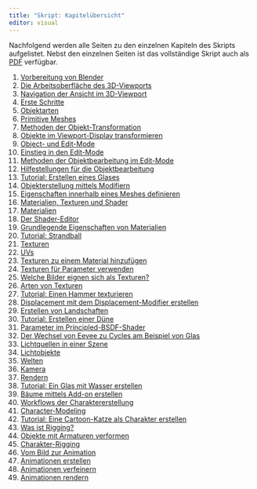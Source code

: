 ```yaml
---
title: "Skript: Kapitelübersicht"
editor: visual
---
```


Nachfolgend werden alle Seiten zu den einzelnen Kapiteln des Skripts aufgelistet. Nebst den einzelnen Seiten ist das vollständige Skript auch als [PDF](../assets/creating_the_world_script.pdf) verfügbar.

1.  [Vorbereitung von Blender](../Chapters/Chapter_1.qmd)
2.  [Die Arbeitsoberfläche des 3D-Viewports](../Chapters/Chapter_2.qmd)
3.  [Navigation der Ansicht im 3D-Viewport](../Chapters/Chapter_3.qmd)
4.  [Erste Schritte](../Chapters/Chapter_4.qmd)
5.  [Objektarten](../Chapters/Chapter_5.qmd)
6.  [Primitive Meshes](../Chapters/Chapter_6.qmd)
7.  [Methoden der Objekt-Transformation](../Chapters/Chapter_7.qmd)
8.  [Objekte im Viewport-Display transformieren](../Chapters/Chapter_8.qmd)
9.  [Object- und Edit-Mode](../Chapters/Chapter_9.qmd)
10. [Einstieg in den Edit-Mode](../Chapters/Chapter_10.qmd)
11. [Methoden der Objektbearbeitung im Edit-Mode](../Chapters/Chapter_11.qmd)
12. [Hilfestellungen für die Objektbearbeitung](../Chapters/Chapter_12.qmd)
13. [Tutorial: Erstellen eines Glases](../Chapters/Chapter_13.qmd)
14. [Objekterstellung mittels Modifiern](../Chapters/Chapter_14.qmd)
15. [Eigenschaften innerhalb eines Meshes definieren](../Chapters/Chapter_15.qmd)
16. [Materialien, Texturen und Shader](../Chapters/Chapter_16.qmd)
17. [Materialien](../Chapters/Chapter_17.qmd)
18. [Der Shader-Editor](../Chapters/Chapter_18.qmd)
19. [Grundlegende Eigenschaften von Materialien](../Chapters/Chapter_19.qmd)
20. [Tutorial: Strandball](../Chapters/Chapter_20.qmd)
21. [Texturen](../Chapters/Chapter_21.qmd)
22. [UVs](../Chapters/Chapter_22.qmd)
23. [Texturen zu einem Material hinzufügen](../Chapters/Chapter_23.qmd)
24. [Texturen für Parameter verwenden](../Chapters/Chapter_24.qmd)
25. [Welche Bilder eignen sich als Texturen?](../Chapters/Chapter_25.qmd)
26. [Arten von Texturen](../Chapters/Chapter_26.qmd)
27. [Tutorial: Einen Hammer texturieren](../Chapters/Chapter_27.qmd)
28. [Displacement mit dem Displacement-Modifier erstellen](../Chapters/Chapter_28.qmd)
29. [Erstellen von Landschaften](../Chapters/Chapter_29.qmd)
30. [Tutorial: Erstellen einer Düne](../Chapters/Chapter_30.qmd)
31. [Parameter im Principled-BSDF-Shader](../Chapters/Chapter_31.qmd)
32. [Der Wechsel von Eevee zu Cycles am Beispiel von Glas](../Chapters/Chapter_32.qmd)
33. [Lichtquellen in einer Szene](../Chapters/Chapter_33.qmd)
34. [Lichtobjekte](../Chapters/Chapter_34.qmd)
35. [Welten](../Chapters/Chapter_35.qmd)
36. [Kamera](../Chapters/Chapter_36.qmd)
37. [Rendern](../Chapters/Chapter_37.qmd)
38. [Tutorial: Ein Glas mit Wasser erstellen](../Chapters/Chapter_38.qmd)
39. [Bäume mittels Add-on erstellen](../Chapters/Chapter_39.qmd)
40. [Workflows der Charaktererstellung](../Chapters/Chapter_40.qmd)
41. [Character-Modeling](../Chapters/Chapter_41.qmd)
42. [Tutorial: Eine Cartoon-Katze als Charakter erstellen](../Chapters/Chapter_42.qmd)
43. [Was ist Rigging?](../Chapters/Chapter_43.qmd)
44. [Objekte mit Armaturen verformen](../Chapters/Chapter_44.qmd)
45. [Charakter-Rigging](../Chapters/Chapter_45.qmd)
46. [Vom Bild zur Animation](../Chapters/Chapter_46.qmd)
47. [Animationen erstellen](../Chapters/Chapter_47.qmd)
48. [Animationen verfeinern](../Chapters/Chapter_48.qmd)
49. [Animationen rendern](../Chapters/Chapter_49.qmd)

